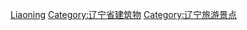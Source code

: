 [[Category:中国各省博物馆|Liaoning]]
[[Category:辽宁省建筑物|Category:辽宁省建筑物]]
[[Category:辽宁旅游景点|Category:辽宁旅游景点]]